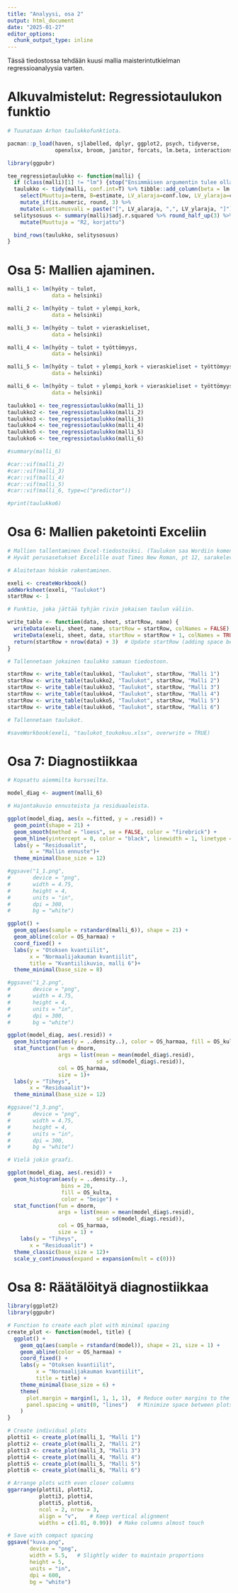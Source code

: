 ---
title: "Analyysi, osa 2"
output: html_document
date: "2025-01-27"
editor_options: 
  chunk_output_type: inline
---

Tässä tiedostossa tehdään kuusi mallia maisterintutkielman regressioanalyysia varten.


# Alkuvalmistelut: Regressiotaulukon funktio

```{r}
# Tuunataan Arhon taulukkofunktiota.

pacman::p_load(haven, sjlabelled, dplyr, ggplot2, psych, tidyverse,
               openxlsx, broom, janitor, forcats, lm.beta, interactions, sandwich)

library(ggpubr)

tee_regressiotaulukko <- function(malli) {
  if (class(malli)[1] != "lm") {stop("Ensimmäisen argumentin tulee olla regressioanalyysin tulosobjekti.")}
  taulukko <- tidy(malli, conf.int=T) %>% tibble::add_column(beta = lm.beta::lm.beta(malli)$standardized.coefficients) %>%
    select(Muuttuja=term, B=estimate, LV_alaraja=conf.low, LV_ylaraja=conf.high, beta, p=p.value)  %>%
    mutate_if(is.numeric, round, 3) %>% 
    mutate(Luottamusvali = paste("[", LV_alaraja, ",", LV_ylaraja, "]"), .after=B) %>% select(-LV_alaraja, -LV_ylaraja) %>% filter(Muuttuja!= "(Intercept)")
  selitysosuus <- summary(malli)$adj.r.squared %>% round_half_up(3) %>% as_tibble(rownames="Muuttuja") %>% rename(B=value) %>%
    mutate(Muuttuja = "R2, korjattu")

  bind_rows(taulukko, selitysosuus)
}
```


# Osa 5: Mallien ajaminen.

```{r}
malli_1 <- lm(hyöty ~ tulot,
              data = helsinki)

malli_2 <- lm(hyöty ~ tulot + ylempi_kork,
              data = helsinki)

malli_3 <- lm(hyöty ~ tulot + vieraskieliset,
              data = helsinki)

malli_4 <- lm(hyöty ~ tulot + työttömyys,
              data = helsinki)

malli_5 <- lm(hyöty ~ tulot + ylempi_kork + vieraskieliset + työttömyys,
              data = helsinki)

malli_6 <- lm(hyöty ~ tulot + ylempi_kork + vieraskieliset + työttömyys * ylempi_kork,
              data = helsinki)

taulukko1 <- tee_regressiotaulukko(malli_1)
taulukko2 <- tee_regressiotaulukko(malli_2)
taulukko3 <- tee_regressiotaulukko(malli_3)
taulukko4 <- tee_regressiotaulukko(malli_4)
taulukko5 <- tee_regressiotaulukko(malli_5)
taulukko6 <- tee_regressiotaulukko(malli_6)

#summary(malli_6)

#car::vif(malli_2)
#car::vif(malli_3)
#car::vif(malli_4)
#car::vif(malli_5)
#car::vif(malli_6, type=c("predictor"))

#print(taulukko6)
```


# Osa 6: Mallien paketointi Exceliin

```{r}
# Mallien tallentaminen Excel-tiedostoiksi. (Taulukon saa Wordiin komennolla Insert -> Table -> Excel Spreadsheet.)
# Hyvät perusasetukset Excelille ovat Times New Roman, pt 12, sarakeleveydet 25, 15 ja 15. Lisäksi yläreuna riveille 2 ja 9.

# Aloitetaan höskän rakentaminen.

exeli <- createWorkbook()
addWorksheet(exeli, "Taulukot")
startRow <- 1

# Funktio, joka jättää tyhjän rivin jokaisen taulun väliin.

write_table <- function(data, sheet, startRow, name) {
  writeData(exeli, sheet, name, startRow = startRow, colNames = FALSE)  # Write table name
  writeData(exeli, sheet, data, startRow = startRow + 1, colNames = TRUE) # Write data
  return(startRow + nrow(data) + 3)  # Update startRow (adding space between tables)
}

# Tallennetaan jokainen taulukko samaan tiedostoon.

startRow <- write_table(taulukko1, "Taulukot", startRow, "Malli 1")
startRow <- write_table(taulukko2, "Taulukot", startRow, "Malli 2")
startRow <- write_table(taulukko3, "Taulukot", startRow, "Malli 3")
startRow <- write_table(taulukko4, "Taulukot", startRow, "Malli 4")
startRow <- write_table(taulukko5, "Taulukot", startRow, "Malli 5")
startRow <- write_table(taulukko6, "Taulukot", startRow, "Malli 6")

# Tallennetaan taulukot.

#saveWorkbook(exeli, "taulukot_toukokuu.xlsx", overwrite = TRUE)
```


# Osa 7: Diagnostiikkaa

```{r}
# Kopsattu aiemmilta kursseilta.

model_diag <- augment(malli_6)

# Hajontakuvio ennusteista ja residuaaleista.

ggplot(model_diag, aes(x =.fitted, y = .resid)) + 
  geom_point(shape = 21) +
  geom_smooth(method = "loess", se = FALSE, color = "firebrick") +
  geom_hline(yintercept = 0, color = "black", linewidth = 1, linetype = "dotted")+
  labs(y = "Residuaalit", 
       x = "Mallin ennuste")+
  theme_minimal(base_size = 12)

#ggsave("1_1.png", 
#       device = "png",
#       width = 4.75,
#       height = 4,
#       units = "in",
#       dpi = 300,
#       bg = "white")

ggplot() +
  geom_qq(aes(sample = rstandard(malli_6)), shape = 21) +
  geom_abline(color = OS_harmaa) +
  coord_fixed() +
  labs(y = "Otoksen kvantiilit", 
       x = "Normaalijakauman kvantiilit",
       title = "Kvantiilikuvio, malli 6")+
  theme_minimal(base_size = 8)

#ggsave("1_2.png", 
#       device = "png",
#       width = 4.75,
#       height = 4,
#       units = "in",
#       dpi = 300,
#       bg = "white")

ggplot(model_diag, aes(.resid)) +
  geom_histogram(aes(y = ..density..), color = OS_harmaa, fill = OS_kulta) +
  stat_function(fun = dnorm,
                args = list(mean = mean(model_diag$.resid),
                            sd = sd(model_diag$.resid)),
                col = OS_harmaa,
                size = 1)+
  labs(y = "Tiheys", 
       x = "Residuaalit")+
  theme_minimal(base_size = 12)

#ggsave("1_3.png", 
#       device = "png",
#       width = 4.75,
#       height = 4,
#       units = "in",
#       dpi = 300,
#       bg = "white")

# Vielä jokin graafi.

ggplot(model_diag, aes(.resid)) +
  geom_histogram(aes(y = ..density..),
                 bins = 20,
                 fill = OS_kulta,
                 color = "beige") +
  stat_function(fun = dnorm,
                args = list(mean = mean(model_diag$.resid),
                            sd = sd(model_diag$.resid)),
                col = OS_harmaa,
                size = 1) +
    labs(y = "Tiheys", 
       x = "Residuaalit") +
  theme_classic(base_size = 12)+
  scale_y_continuous(expand = expansion(mult = c(0)))
```


# Osa 8: Räätälöityä diagnostiikkaa

```{r}
library(ggplot2)
library(ggpubr)

# Function to create each plot with minimal spacing
create_plot <- function(model, title) {
  ggplot() +
    geom_qq(aes(sample = rstandard(model)), shape = 21, size = 1) +
    geom_abline(color = OS_harmaa) +
    coord_fixed() +
    labs(y = "Otoksen kvantiilit", 
         x = "Normaalijakauman kvantiilit",
         title = title) +
    theme_minimal(base_size = 6) +
    theme(
      plot.margin = margin(1, 1, 1, 1),  # Reduce outer margins to the minimum
      panel.spacing = unit(0, "lines")   # Minimize space between plots
    )
}

# Create individual plots
plotti1 <- create_plot(malli_1, "Malli 1")
plotti2 <- create_plot(malli_2, "Malli 2")
plotti3 <- create_plot(malli_3, "Malli 3")
plotti4 <- create_plot(malli_4, "Malli 4")
plotti5 <- create_plot(malli_5, "Malli 5")
plotti6 <- create_plot(malli_6, "Malli 6")

# Arrange plots with even closer columns
ggarrange(plotti1, plotti2, 
          plotti3, plotti4, 
          plotti5, plotti6,
          ncol = 2, nrow = 3,
          align = "v",    # Keep vertical alignment
          widths = c(1.01, 0.99))  # Make columns almost touch

# Save with compact spacing
ggsave("kuva.png", 
       device = "png",
       width = 5.5,   # Slightly wider to maintain proportions
       height = 5,    
       units = "in",
       dpi = 600,
       bg = "white")


```



